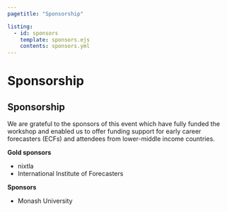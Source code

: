 ```yaml
---
pagetitle: "Sponsorship"

listing:
  - id: sponsors
    template: sponsors.ejs
    contents: sponsors.yml
---
```


::::::: grid
::: {#sponsors_banner .g-col-12 .title}
# Sponsorship
:::

::: {#sponsorship .g-col-6 .full_text_block}
## Sponsorship

We are grateful to the sponsors of this event which have fully funded the workshop and enabled us to offer funding support for early career forecasters (ECFs) and attendees from lower-middle income countries.

**Gold sponsors**

-   nixtla
-   International Institute of Forecasters

**Sponsors**

-   Monash University

<!-- ## Contact -->

<!-- For sponsorship inquiries, please contact [mitch.ohara-wild@monash.edu](mailto:mitch.ohara-wild@monash.edu). Further sponsorship will enable us to provide more travel support for attendees. -->
:::

::: {#sponsors .g-col-6}
:::

<div>

</div>
:::::::
